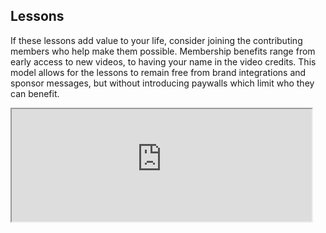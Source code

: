 <Section dark={true}>
  <HomepageFeaturedContent title="Lessons about creativity and discovery in math.">
    <HomepageFeaturedItem lesson="fourier-series" caption="Learn how this animation relates to the physics of heat.">
      <HomepageFeaturedVideo src="/featured-content/fourier-pi.mp4" />
    </HomepageFeaturedItem>
    <HomepageFeaturedItem lesson="neural-networks" caption="Learn how neural networks work.">
      <Interactive filename="lessons/2017/neural-networks/neural-network-interactive/index" />
    </HomepageFeaturedItem>
    <HomepageFeaturedItem lesson="clacks" caption="Learn how sliding blocks compute an unexpected constant.">
      <HomepageFeaturedVideo src="/featured-content/clacks.mp4" />
    </HomepageFeaturedItem>
    <HomepageFeaturedItem lesson="inscribed-rectangle-problem" caption="Learn how topology is used to solve problems.">
      <HomepageFeaturedVideo src="/featured-content/sudanese-band-loop.mp4" />
    </HomepageFeaturedItem>
  </HomepageFeaturedContent>
</Section>
<Section>

# Lessons

<LessonGallery show="topic" />

</Section>
<Section>

<Portrait image="images/home/patreon-logo.svg" />

If these lessons add value to your life, consider joining the contributing members who help make them possible.
Membership benefits range from early access to new videos, to having your name in the video credits.
This model allows for the lessons to remain free from brand integrations and sponsor messages, but without introducing paywalls which limit who they can benefit.

<Center>
  <Clickable
    link="https://www.patreon.com/3blue1brown"
    icon="fab fa-patreon"
    text="Memberships"
    design="rounded"
  />

  <Clickable
    link="https://store.dftba.com/collections/3blue1brown"
    icon="fas fa-store"
    text="Store"
    design="rounded"
  />
</Center>

</Section>
<Section>

<iframe src="https://3blue1brown.substack.com/embed" width="480" height="180" />

</Section>

